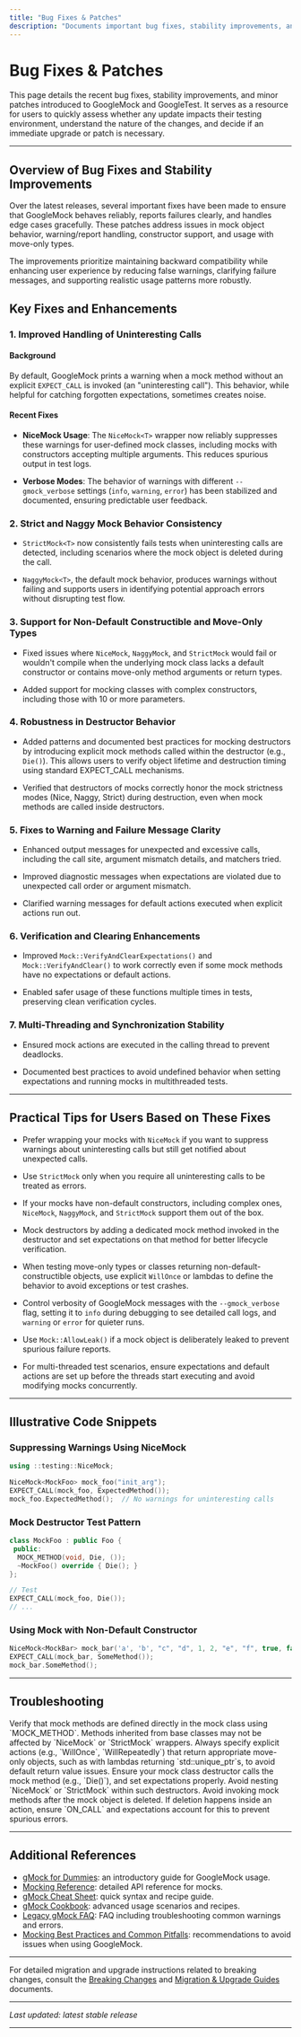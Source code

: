 ```yaml
---
title: "Bug Fixes & Patches"
description: "Documents important bug fixes, stability improvements, and minor patches. Users can assess which fixes are relevant to their use cases and determine if an immediate upgrade is warranted."
---
```


# Bug Fixes & Patches

This page details the recent bug fixes, stability improvements, and minor patches introduced to GoogleMock and GoogleTest. It serves as a resource for users to quickly assess whether any update impacts their testing environment, understand the nature of the changes, and decide if an immediate upgrade or patch is necessary.

---

## Overview of Bug Fixes and Stability Improvements

Over the latest releases, several important fixes have been made to ensure that GoogleMock behaves reliably, reports failures clearly, and handles edge cases gracefully. These patches address issues in mock object behavior, warning/report handling, constructor support, and usage with move-only types.

The improvements prioritize maintaining backward compatibility while enhancing user experience by reducing false warnings, clarifying failure messages, and supporting realistic usage patterns more robustly.

## Key Fixes and Enhancements

### 1. Improved Handling of Uninteresting Calls

#### Background
By default, GoogleMock prints a warning when a mock method without an explicit `EXPECT_CALL` is invoked (an "uninteresting call"). This behavior, while helpful for catching forgotten expectations, sometimes creates noise.

#### Recent Fixes
- **NiceMock Usage**: The `NiceMock<T>` wrapper now reliably suppresses these warnings for user-defined mock classes, including mocks with constructors accepting multiple arguments. This reduces spurious output in test logs.

- **Verbose Modes**: The behavior of warnings with different `--gmock_verbose` settings (`info`, `warning`, `error`) has been stabilized and documented, ensuring predictable user feedback.

### 2. Strict and Naggy Mock Behavior Consistency

- `StrictMock<T>` now consistently fails tests when uninteresting calls are detected, including scenarios where the mock object is deleted during the call.

- `NaggyMock<T>`, the default mock behavior, produces warnings without failing and supports users in identifying potential approach errors without disrupting test flow.

### 3. Support for Non-Default Constructible and Move-Only Types

- Fixed issues where `NiceMock`, `NaggyMock`, and `StrictMock` would fail or wouldn't compile when the underlying mock class lacks a default constructor or contains move-only method arguments or return types.

- Added support for mocking classes with complex constructors, including those with 10 or more parameters.

### 4. Robustness in Destructor Behavior

- Added patterns and documented best practices for mocking destructors by introducing explicit mock methods called within the destructor (e.g., `Die()`). This allows users to verify object lifetime and destruction timing using standard EXPECT_CALL mechanisms.

- Verified that destructors of mocks correctly honor the mock strictness modes (Nice, Naggy, Strict) during destruction, even when mock methods are called inside destructors.

### 5. Fixes to Warning and Failure Message Clarity

- Enhanced output messages for unexpected and excessive calls, including the call site, argument mismatch details, and matchers tried.

- Improved diagnostic messages when expectations are violated due to unexpected call order or argument mismatch.

- Clarified warning messages for default actions executed when explicit actions run out.

### 6. Verification and Clearing Enhancements

- Improved `Mock::VerifyAndClearExpectations()` and `Mock::VerifyAndClear()` to work correctly even if some mock methods have no expectations or default actions.

- Enabled safer usage of these functions multiple times in tests, preserving clean verification cycles.

### 7. Multi-Threading and Synchronization Stability

- Ensured mock actions are executed in the calling thread to prevent deadlocks.

- Documented best practices to avoid undefined behavior when setting expectations and running mocks in multithreaded tests.

---

## Practical Tips for Users Based on These Fixes

- Prefer wrapping your mocks with `NiceMock` if you want to suppress warnings about uninteresting calls but still get notified about unexpected calls.

- Use `StrictMock` only when you require all uninteresting calls to be treated as errors.

- If your mocks have non-default constructors, including complex ones, `NiceMock`, `NaggyMock`, and `StrictMock` support them out of the box.

- Mock destructors by adding a dedicated mock method invoked in the destructor and set expectations on that method for better lifecycle verification.

- When testing move-only types or classes returning non-default-constructible objects, use explicit `WillOnce` or lambdas to define the behavior to avoid exceptions or test crashes.

- Control verbosity of GoogleMock messages with the `--gmock_verbose` flag, setting it to `info` during debugging to see detailed call logs, and `warning` or `error` for quieter runs.

- Use `Mock::AllowLeak()` if a mock object is deliberately leaked to prevent spurious failure reports.

- For multi-threaded test scenarios, ensure expectations and default actions are set up before the threads start executing and avoid modifying mocks concurrently.

---

## Illustrative Code Snippets

### Suppressing Warnings Using NiceMock

```cpp
using ::testing::NiceMock;

NiceMock<MockFoo> mock_foo("init_arg");
EXPECT_CALL(mock_foo, ExpectedMethod());
mock_foo.ExpectedMethod();  // No warnings for uninteresting calls
```

### Mock Destructor Test Pattern

```cpp
class MockFoo : public Foo {
 public:
  MOCK_METHOD(void, Die, ());
  ~MockFoo() override { Die(); }
};

// Test
EXPECT_CALL(mock_foo, Die());
// ...
```

### Using Mock with Non-Default Constructor

```cpp
NiceMock<MockBar> mock_bar('a', 'b', "c", "d", 1, 2, "e", "f", true, false);
EXPECT_CALL(mock_bar, SomeMethod());
mock_bar.SomeMethod();
```

---

## Troubleshooting

<AccordionGroup title="Troubleshooting Bug Fixes and Patches">
<Accordion title="Uninteresting call warnings still appear despite using NiceMock">
Verify that mock methods are defined directly in the mock class using `MOCK_METHOD`. Methods inherited from base classes may not be affected by `NiceMock` or `StrictMock` wrappers.
</Accordion>
<Accordion title="Mock methods with move-only return types cause exceptions or crashes">
Always specify explicit actions (e.g., `WillOnce`, `WillRepeatedly`) that return appropriate move-only objects, such as with lambdas returning `std::unique_ptr`s, to avoid default return value issues.
</Accordion>
<Accordion title="Destructor mock method not called or failing unexpectedly">
Ensure your mock class destructor calls the mock method (e.g., `Die()`), and set expectations properly. Avoid nesting `NiceMock` or `StrictMock` within such destructors.
</Accordion>
<Accordion title="Tests fail due to unexpected calls after mock object deletion">
Avoid invoking mock methods after the mock object is deleted. If deletion happens inside an action, ensure `ON_CALL` and expectations account for this to prevent spurious errors.
</Accordion>
</AccordionGroup>

---

## Additional References

- [gMock for Dummies](https://google.github.io/googletest/gmock_for_dummies.html): an introductory guide for GoogleMock usage.
- [Mocking Reference](https://google.github.io/googletest/reference/mocking.html): detailed API reference for mocks.
- [gMock Cheat Sheet](https://google.github.io/googletest/gmock_cheat_sheet.html): quick syntax and recipe guide.
- [gMock Cookbook](https://google.github.io/googletest/gmock_cook_book.html): advanced usage scenarios and recipes.
- [Legacy gMock FAQ](https://google.github.io/googletest/gmock_faq.html): FAQ including troubleshooting common warnings and errors.
- [Mocking Best Practices and Common Pitfalls](https://google.github.io/googletest/guides/advanced-patterns/mocking-pitfalls-best-practices.html): recommendations to avoid issues when using GoogleMock.

---

For detailed migration and upgrade instructions related to breaking changes, consult the [Breaking Changes](../breaking-migrations/breaking-changes) and [Migration & Upgrade Guides](../breaking-migrations/migration-upgrade) documents.

---

_Last updated: latest stable release_

---